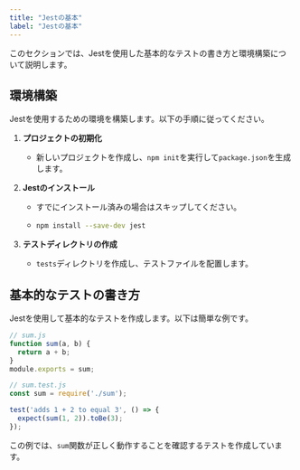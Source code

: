 ```yaml
---
title: "Jestの基本"
label: "Jestの基本"
---
```


このセクションでは、Jestを使用した基本的なテストの書き方と環境構築について説明します。

## 環境構築

Jestを使用するための環境を構築します。以下の手順に従ってください。

1. **プロジェクトの初期化**
   - 新しいプロジェクトを作成し、`npm init`を実行して`package.json`を生成します。

2. **Jestのインストール**
   - すでにインストール済みの場合はスキップしてください。
   - ```bash
     npm install --save-dev jest
     ```

3. **テストディレクトリの作成**
   - `tests`ディレクトリを作成し、テストファイルを配置します。

## 基本的なテストの書き方

Jestを使用して基本的なテストを作成します。以下は簡単な例です。

```javascript
// sum.js
function sum(a, b) {
  return a + b;
}
module.exports = sum;

// sum.test.js
const sum = require('./sum');

test('adds 1 + 2 to equal 3', () => {
  expect(sum(1, 2)).toBe(3);
});
```

この例では、`sum`関数が正しく動作することを確認するテストを作成しています。






